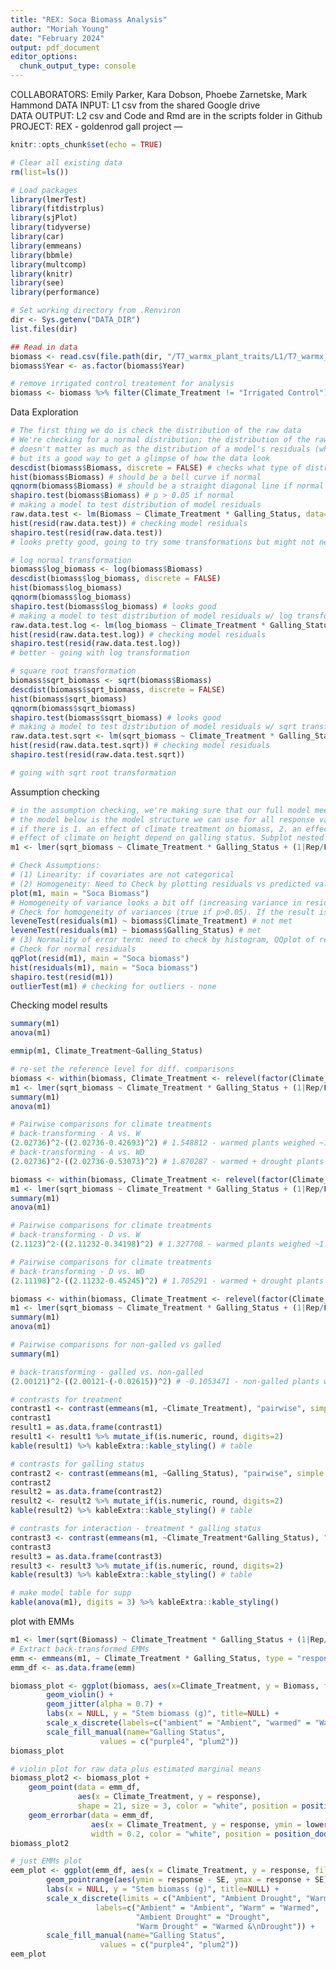 ```yaml
---
title: "REX: Soca Biomass Analysis"
author: "Moriah Young"
date: "February 2024"
output: pdf_document
editor_options: 
  chunk_output_type: console
---
```

COLLABORATORS: Emily Parker, Kara Dobson, Phoebe Zarnetske, Mark Hammond
DATA INPUT: L1 csv from the shared Google drive  
DATA OUTPUT: L2 csv and Code and Rmd are in the scripts folder in Github  
PROJECT: REX - goldenrod gall project
---

```r
knitr::opts_chunk$set(echo = TRUE)
```

```r
# Clear all existing data
rm(list=ls())

# Load packages
library(lmerTest)
library(fitdistrplus)
library(sjPlot)
library(tidyverse)
library(car)
library(emmeans)
library(bbmle)
library(multcomp)
library(knitr)
library(see)
library(performance)

# Set working directory from .Renviron
dir <- Sys.getenv("DATA_DIR")
list.files(dir)

## Read in data
biomass <- read.csv(file.path(dir, "/T7_warmx_plant_traits/L1/T7_warmx_soca_biomass_L1.csv"))
biomass$Year <- as.factor(biomass$Year)

# remove irrigated control treatement for analysis
biomass <- biomass %>% filter(Climate_Treatment != "Irrigated Control")
```

Data Exploration
```r
# The first thing we do is check the distribution of the raw data
# We're checking for a normal distribution; the distribution of the raw data
# doesn't matter as much as the distribution of a model's residuals (which we'll also check),
# but its a good way to get a glimpse of how the data look
descdist(biomass$Biomass, discrete = FALSE) # checks what type of distribution your data matches
hist(biomass$Biomass) # should be a bell curve if normal
qqnorm(biomass$Biomass) # should be a straight diagonal line if normal
shapiro.test(biomass$Biomass) # p > 0.05 if normal
# making a model to test distribution of model residuals
raw.data.test <- lm(Biomass ~ Climate_Treatment * Galling_Status, data=biomass) # testing model
hist(resid(raw.data.test)) # checking model residuals
shapiro.test(resid(raw.data.test))
# looks pretty good, going to try some transformations but might not need them

# log normal transformation
biomass$log_biomass <- log(biomass$Biomass)
descdist(biomass$log_biomass, discrete = FALSE)
hist(biomass$log_biomass)
qqnorm(biomass$log_biomass)
shapiro.test(biomass$log_biomass) # looks good
# making a model to test distribution of model residuals w/ log transformation
raw.data.test.log <- lm(log_biomass ~ Climate_Treatment * Galling_Status, data=biomass) # testing model
hist(resid(raw.data.test.log)) # checking model residuals
shapiro.test(resid(raw.data.test.log))
# better - going with log transformation

# square root transformation
biomass$sqrt_biomass <- sqrt(biomass$Biomass)
descdist(biomass$sqrt_biomass, discrete = FALSE)
hist(biomass$sqrt_biomass)
qqnorm(biomass$sqrt_biomass)
shapiro.test(biomass$sqrt_biomass) # looks good
# making a model to test distribution of model residuals w/ sqrt transformation
raw.data.test.sqrt <- lm(sqrt_biomass ~ Climate_Treatment * Galling_Status, data=biomass) # testing model
hist(resid(raw.data.test.sqrt)) # checking model residuals
shapiro.test(resid(raw.data.test.sqrt))

# going with sqrt root transformation
```

Assumption checking
```r
# in the assumption checking, we're making sure that our full model meets the assumptions of the model.
# the model below is the model structure we can use for all response variables; its testing to see
# if there is 1. an effect of climate treatment on biomass, 2. an effect of galling status on height, and 3. does the
# effect of climate on height depend on galling status. Subplot nested within footprint nested within rep is used as our # random effect to account for variation between plots. Year is also included as a random effect to account for variation # between years.
m1 <- lmer(sqrt_biomass ~ Climate_Treatment * Galling_Status + (1|Rep/Footprint/Subplot) + (1|Year), data = biomass, REML=F)

# Check Assumptions:
# (1) Linearity: if covariates are not categorical
# (2) Homogeneity: Need to Check by plotting residuals vs predicted values.
plot(m1, main = "Soca Biomass")
# Homogeneity of variance looks a bit off (increasing variance in resids does increase with fitted values)
# Check for homogeneity of variances (true if p>0.05). If the result is not significant, the assumption of equal variances (homoscedasticity) is met (no significant difference between the group variances).
leveneTest(residuals(m1) ~ biomass$Climate_Treatment) # not met
leveneTest(residuals(m1) ~ biomass$Galling_Status) # met
# (3) Normality of error term: need to check by histogram, QQplot of residuals, could do Kolmogorov-Smirnov test.
# Check for normal residuals
qqPlot(resid(m1), main = "Soca biomass")
hist(residuals(m1), main = "Soca biomass")
shapiro.test(resid(m1))
outlierTest(m1) # checking for outliers - none
```

Checking model results
```r
summary(m1)
anova(m1)

emmip(m1, Climate_Treatment~Galling_Status)

# re-set the reference level for diff. comparisons
biomass <- within(biomass, Climate_Treatment <- relevel(factor(Climate_Treatment), ref = "Ambient"))
m1 <- lmer(sqrt_biomass ~ Climate_Treatment * Galling_Status + (1|Rep/Footprint/Subplot) + (1|Year), data = biomass, REML=F)
summary(m1)
anova(m1)

# Pairwise comparisons for climate treatments
# back-transforming - A vs. W
(2.02736)^2-((2.02736-0.42693)^2) # 1.548812 - warmed plants weighed ~1.55 g more than ambient
# back-transforming - A vs. WD
(2.02736)^2-((2.02736-0.53073)^2) # 1.870287 - warmed + drought plants weighed ~1.87 g more than ambient

biomass <- within(biomass, Climate_Treatment <- relevel(factor(Climate_Treatment), ref = "Ambient Drought"))
m1 <- lmer(sqrt_biomass ~ Climate_Treatment * Galling_Status + (1|Rep/Footprint/Subplot) + (1|Year), data = biomass, REML=F)
summary(m1)
anova(m1)

# Pairwise comparisons for climate treatments
# back-transforming - D vs. W
(2.1123)^2-((2.11232-0.34198)^2) # 1.327708 - warmed plants weighed ~1.33 g more than droughted plants

# Pairwise comparisons for climate treatments
# back-transforming - D vs. WD
(2.11198)^2-((2.11232-0.45245)^2) # 1.705291 - warmed + drought plants weighed ~1.71 g more than droughted plants

biomass <- within(biomass, Climate_Treatment <- relevel(factor(Climate_Treatment), ref = "Ambient"))
m1 <- lmer(sqrt_biomass ~ Climate_Treatment * Galling_Status + (1|Rep/Footprint/Subplot) + (1|Year), data = biomass, REML=F)
summary(m1)
anova(m1)

# Pairwise comparisons for non-galled vs galled
summary(m1)

# back-transforming - galled vs. non-galled
(2.00121)^2-((2.00121-(-0.02615))^2) # -0.1053471 - non-galled plants weighed 0.11 g less than galled plants

# contrasts for treatment
contrast1 <- contrast(emmeans(m1, ~Climate_Treatment), "pairwise", simple = "each", combine = F, adjust = "mvt", type = "response")
contrast1
result1 = as.data.frame(contrast1)
result1 <- result1 %>% mutate_if(is.numeric, round, digits=2)
kable(result1) %>% kableExtra::kable_styling() # table

# contrasts for galling status
contrast2 <- contrast(emmeans(m1, ~Galling_Status), "pairwise", simple = "each", combine = F, adjust = "mvt")
contrast2
result2 = as.data.frame(contrast2)
result2 <- result2 %>% mutate_if(is.numeric, round, digits=2)
kable(result2) %>% kableExtra::kable_styling() # table

# contrasts for interaction - treatment * galling status
contrast3 <- contrast(emmeans(m1, ~Climate_Treatment*Galling_Status), "pairwise", simple = "each", combine = F, adjust = "mvt")
contrast3
result3 = as.data.frame(contrast3)
result3 <- result3 %>% mutate_if(is.numeric, round, digits=2)
kable(result3) %>% kableExtra::kable_styling() # table

# make model table for supp
kable(anova(m1), digits = 3) %>% kableExtra::kable_styling()
```

plot with EMMs
```r
m1 <- lmer(sqrt(Biomass) ~ Climate_Treatment * Galling_Status + (1|Rep/Footprint/Subplot) + (1|Year), data = biomass, REML=F)
# Extract back-transformed EMMs
emm <- emmeans(m1, ~ Climate_Treatment * Galling_Status, type = "response")
emm_df <- as.data.frame(emm)

biomass_plot <- ggplot(biomass, aes(x=Climate_Treatment, y = Biomass, fill = Galling_Status)) +
        geom_violin() +
        geom_jitter(alpha = 0.7) +
        labs(x = NULL, y = "Stem biomass (g)", title=NULL) +
        scale_x_discrete(labels=c("ambient" = "Ambient", "warmed" = "Warmed")) +
        scale_fill_manual(name="Galling Status",
                    values = c("purple4", "plum2"))
biomass_plot

# violin plot for raw data plus estimated marginal means
biomass_plot2 <- biomass_plot +
    geom_point(data = emm_df, 
               aes(x = Climate_Treatment, y = response), 
               shape = 21, size = 3, color = "white", position = position_dodge(width = 0.9)) +
    geom_errorbar(data = emm_df, 
                  aes(x = Climate_Treatment, y = response, ymin = lower.CL, ymax = upper.CL, fill = Galling_Status), 
                  width = 0.2, color = "white", position = position_dodge(width = 0.9))
biomass_plot2

# just EMMs plot
eem_plot <- ggplot(emm_df, aes(x = Climate_Treatment, y = response, fill=Galling_Status)) +
        geom_pointrange(aes(ymin = response - SE, ymax = response + SE),pch=21,size=1,position=position_dodge(0.3)) +
        labs(x = NULL, y = "Stem biomass (g)", title=NULL) +
        scale_x_discrete(limits = c("Ambient", "Ambient Drought", "Warm", "Warm Drought"),
                   labels=c("Ambient" = "Ambient", "Warm" = "Warmed",
                            "Ambient Drought" = "Drought",
                            "Warm Drought" = "Warmed &\nDrought")) +
        scale_fill_manual(name="Galling Status",
                    values = c("purple4", "plum2"))
eem_plot
```

